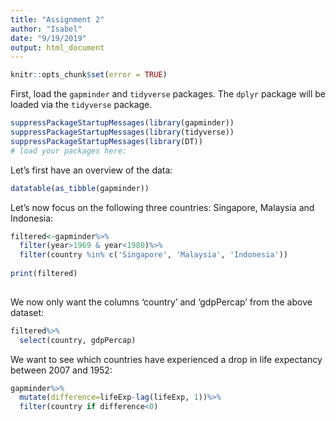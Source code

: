 ```yaml
---
title: "Assignment 2"
author: "Isabel"
date: "9/19/2019"
output: html_document
---
```


<!---The following chunk allows errors when knitting--->

```r
knitr::opts_chunk$set(error = TRUE)
```

First, load the `gapminder` and `tidyverse` packages. The `dplyr` package will be loaded via the `tidyverse` package. 

```r
suppressPackageStartupMessages(library(gapminder))
suppressPackageStartupMessages(library(tidyverse))
suppressPackageStartupMessages(library(DT))
# load your packages here:

```

Let's first have an overview of the data:

```r
datatable(as_tibble(gapminder))
```

Let's now focus on the following three countries: Singapore, Malaysia and Indonesia:

```r
filtered<-gapminder%>%
  filter(year>1969 & year<1980)%>%
  filter(country %in% c('Singapore', 'Malaysia', 'Indonesia'))
  
print(filtered)
  
```

We now only want the columns 'country' and 'gdpPercap' from the above dataset: 

```r

filtered%>%
  select(country, gdpPercap)

```

We want to see which countries have experienced a drop in life expectancy between 2007 and 1952: 

```r
gapminder%>%
  mutate(difference=lifeExp-lag(lifeExp, 1))%>%
  filter(country if difference<0)

```

